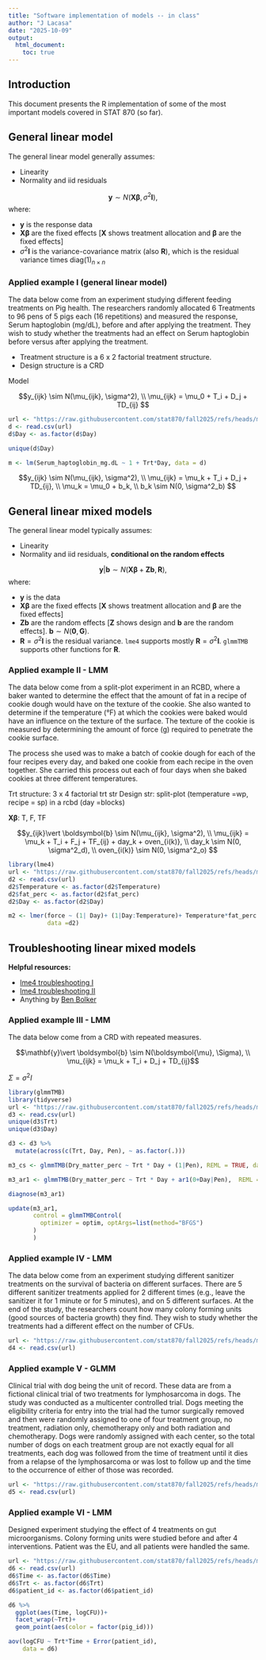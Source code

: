 ```yaml
---
title: "Software implementation of models -- in class"
author: "J Lacasa"
date: "2025-10-09"
output: 
  html_document:
    toc: true  
---
```


## Introduction 

This document presents the R implementation of some of the most important models covered in STAT 870 (so far). 

## General linear model 

The general linear model generally assumes: 

- Linearity
- Normality and iid residuals 

$$\mathbf{y} \sim N(\mathbf{X}\boldsymbol{\beta}, \sigma^2\mathbf{I}), $$
where:

- $\mathbf{y}$ is the response data 
- $\mathbf{X}\boldsymbol{\beta}$ are the fixed effects [$\mathbf{X}$ shows treatment allocation and $\boldsymbol{\beta}$ are the fixed effects] 
- $\sigma^2\mathbf{I}$ is the variance-covariance matrix (also $\mathbf{R}$), which is the residual variance times $\text{diag}(1)_{n\times n}$ 

### Applied example I (general linear model) 

The data below come from an experiment studying different feeding treatments on Pig health. The researchers randomly allocated 6 Treatments to 96 pens of 5 pigs each (16 repetitions) and measured the response, Serum haptoglobin (mg/dL), before and after applying the treatment. 
They wish to study whether the treatments had an effect on Serum haptoglobin before versus after applying the treatment. 

- Treatment structure is a 6 x 2 factorial treatment structure. 
- Design structure is a CRD 

Model 

$$y_{ijk} \sim N(\mu_{ijk}, \sigma^2), \\ \mu_{ijk} = \mu_0 + T_i + D_j + TD_{ij} $$

```r
url <- "https://raw.githubusercontent.com/stat870/fall2025/refs/heads/main/data/blood_study_pigs.csv"
d <- read.csv(url)
d$Day <- as.factor(d$Day)

unique(d$Day)

m <- lm(Serum_haptoglobin_mg.dL ~ 1 + Trt*Day, data = d)

```



$$y_{ijk} \sim N(\mu_{ijk}, \sigma^2), \\ \mu_{ijk} = \mu_k + T_i + D_j + TD_{ij}, \\ \mu_k = \mu_0 + b_k, \\ b_k \sim N(0, \sigma^2_b) $$



## General linear mixed models  

The general linear model typically assumes: 

- Linearity
- Normality and iid residuals, **conditional on the random effects**

$$\mathbf{y} \vert \boldsymbol{b} \sim N(\mathbf{X}\boldsymbol{\beta}+\mathbf{Z}\boldsymbol{b}, \mathbf{R}), $$
where:

- $\mathbf{y}$ is the data 
- $\mathbf{X}\boldsymbol{\beta}$ are the fixed effects [$\mathbf{X}$ shows treatment allocation and $\boldsymbol{\beta}$ are the fixed effects] 
- $\mathbf{Z}\boldsymbol{b}$ are the random effects [$\mathbf{Z}$ shows design and $\boldsymbol{b}$ are the random effects]. $\boldsymbol{b} \sim N(\boldsymbol{0}, \mathbf{G})$. 
- $\mathbf{R}=\sigma^2\mathbf{I}$ is the residual variance. `lme4` supports mostly $\mathbf{R}=\sigma^2\mathbf{I}$. `glmmTMB` supports other functions for $\mathbf{R}$. 

### Applied example II - LMM

The data below come from a split-plot experiment in an RCBD, where a baker wanted to determine the effect that the amount of fat in a recipe of cookie dough would have on the texture of the cookie. She also wanted to determine if the temperature (°F) at which the cookies were baked would have an influence on the texture of the surface. The texture of the cookie is measured by determining the amount of force (g) required to penetrate the cookie surface.

The process she used was to make a batch of cookie dough for each of the four recipes every day, and baked one cookie from each recipe in the oven together. She carried this process out each of four days when she baked cookies at three different temperatures.


Trt structure: 3 x 4 factorial trt str
Design str: split-plot (temperature =wp, recipe = sp) in a rcbd (day =blocks)

$\mathbf{X}\boldsymbol{\beta}$: T, F, TF 


$$y_{ijk}\vert \boldsymbol{b} \sim N(\mu_{ijk}, \sigma^2), \\ \mu_{ijk} = \mu_k + T_i + F_j + TF_{ij} + day_k + oven_{i(k)}, \\ day_k \sim N(0, \sigma^2_d), \\ oven_{i(k)} \sim N(0, \sigma^2_o) $$

```r
library(lme4)
url <- "https://raw.githubusercontent.com/stat870/fall2025/refs/heads/main/data/cookies.csv"
d2 <- read.csv(url)
d2$Temperature <- as.factor(d2$Temperature)
d2$fat_perc <- as.factor(d2$fat_perc)
d2$Day <- as.factor(d2$Day)

m2 <- lmer(force ~ (1| Day)+ (1|Day:Temperature)+ Temperature*fat_perc ,
           data =d2)
```



## Troubleshooting linear mixed models 

**Helpful resources:** 

- [lme4 troubleshooting I](https://rstudio-pubs-static.s3.amazonaws.com/33653_57fc7b8e5d484c909b615d8633c01d51.html) 
- [lme4 troubleshooting II](https://search.r-project.org/CRAN/refmans/lme4/html/troubleshooting.html) 
- Anything by [Ben Bolker](https://math.mcmaster.ca/~bolker/) 



### Applied example III - LMM


The data below come from a CRD with repeated measures. 

$$\mathbf{y}\vert \boldsymbol{b} \sim N(\boldsymbol{\mu}, \Sigma), \\ \mu_{ijk} = \mu_k + T_i + D_j + TD_{ij}$$

$\Sigma = \sigma^2 I$

```r
library(glmmTMB)
library(tidyverse)
url <- "https://raw.githubusercontent.com/stat870/fall2025/refs/heads/main/data/fecalm_swine2.csv"
d3 <- read.csv(url)
unique(d3$Trt)
unique(d3$Day)

d3 <- d3 %>% 
  mutate(across(c(Trt, Day, Pen), ~ as.factor(.)))

m3_cs <- glmmTMB(Dry_matter_perc ~ Trt * Day + (1|Pen), REML = TRUE, data = d3)

m3_ar1 <- glmmTMB(Dry_matter_perc ~ Trt * Day + ar1(0+Day|Pen),  REML = TRUE,data = d3)

diagnose(m3_ar1)

update(m3_ar1, 
       control = glmmTMBControl(
         optimizer = optim, optArgs=list(method="BFGS")
       )
       )
```


### Applied example IV - LMM

The data below come from an experiment studying different sanitizer treatments on the survival of bacteria on different surfaces. There are 5 different sanitizer treatments applied for 2 different times (e.g., leave the sanitizer it for 1 minute or for 5 minutes), and on 5 different surfaces. 
At the end of the study, the researchers count how many colony forming units (good sources of bacteria growth) they find. 
They wish to study whether the treatments had a different effect on the number of CFUs. 

```r
url <- "https://raw.githubusercontent.com/stat870/fall2025/refs/heads/main/data/sanitizers.csv"
d4 <- read.csv(url)


```

### Applied example V - GLMM 

Clinical trial with dog being the unit of record. These data are from a fictional clinical trial of two treatments for lymphosarcoma in dogs. 
The study was conducted as a multicenter controlled trial. 
Dogs meeting the eligibility criteria for entry into the trial had the tumor surgically removed and then were randomly assigned to one of four treatment group, no treatment, radiation only, chemotherapy only and both radiation and chemotherapy. 
Dogs were randomly assigned with each center, so the total number of dogs on each treatment group are not exactly equal for all treatments, each dog was followed from the time of treatment until it dies from a relapse of the lymphosarcoma or was lost to follow up and the time to the occurrence of either of those was recorded. 

```r
url <- "https://raw.githubusercontent.com/stat870/fall2025/refs/heads/main/data/lympho.csv"
d5 <- read.csv(url)


```


### Applied example VI - LMM

Designed experiment studying the effect of 4 treatments on gut microorganisms. 
Colony forming units were studied before and after 4 interventions. 
Patient was the EU, and all patients were handled the same. 


```r
url <- "https://raw.githubusercontent.com/stat870/fall2025/refs/heads/main/data/gut_miscroorganisms.csv"
d6 <- read.csv(url)
d6$Time <- as.factor(d6$Time)
d6$Trt <- as.factor(d6$Trt)
d6$patient_id <- as.factor(d6$patient_id)

d6 %>% 
  ggplot(aes(Time, logCFU))+
  facet_wrap(~Trt)+
  geom_point(aes(color = factor(pig_id)))

```

```r
aov(logCFU ~ Trt*Time + Error(patient_id), 
    data = d6)
```

